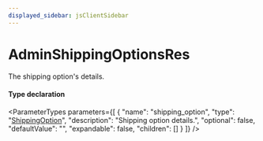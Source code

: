 ```yaml
---
displayed_sidebar: jsClientSidebar
---
```



# AdminShippingOptionsRes

The shipping option's details.

#### Type declaration

<ParameterTypes parameters={[
  {
    "name": "shipping_option",
    "type": "[ShippingOption](../classes/internal.ShippingOption.mdx)",
    "description": "Shipping option details.",
    "optional": false,
    "defaultValue": "",
    "expandable": false,
    "children": []
  }
]} />

